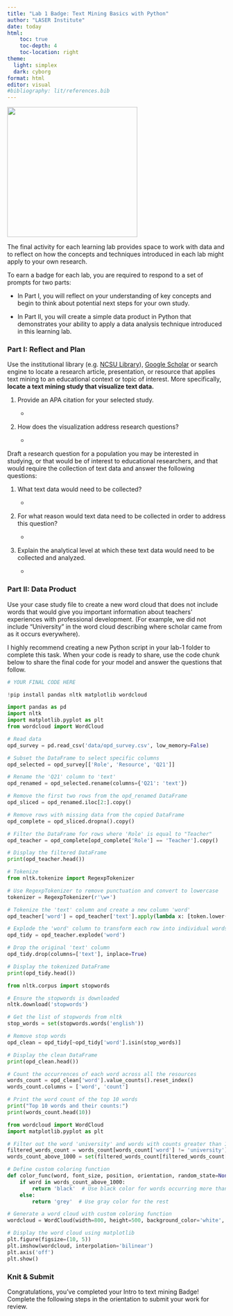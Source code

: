 ```yaml
---
title: "Lab 1 Badge: Text Mining Basics with Python"
author: "LASER Institute"
date: today
html:
    toc: true
    toc-depth: 4
    toc-location: right
theme:
  light: simplex
  dark: cyborg
format: html
editor: visual
#bibliography: lit/references.bib
---
```


![](img/tmb.png){fig-align="left" width="300"}

The final activity for each learning lab provides space to work with data and to reflect on how the concepts and techniques introduced in each lab might apply to your own research.

To earn a badge for each lab, you are required to respond to a set of prompts for two parts: 

-   In Part I, you will reflect on your understanding of key concepts and begin to think about potential next steps for your own study.

-   In Part II, you will create a simple data product in Python that demonstrates your ability to apply a data analysis technique introduced in this learning lab.

### Part I: Reflect and Plan

Use the institutional library (e.g. [NCSU Library](https://www.lib.ncsu.edu/#articles)), [Google Scholar](https://scholar.google.com/) or search engine to locate a research article, presentation, or resource that applies text mining to an educational context or topic of interest. More specifically, **locate a text mining study that visualize text data.**

1.  Provide an APA citation for your selected study.

    -   

2.  How does the visualization address research questions?

    -   

Draft a research question for a population you may be interested in studying, or that would be of interest to educational researchers, and that would require the collection of text data and answer the following questions:

1.  What text data would need to be collected?

    -   

2.  For what reason would text data need to be collected in order to address this question?

    -   

3.  Explain the analytical level at which these text data would need to be collected and analyzed.

    -   

### Part II: Data Product

Use your case study file to create a new word cloud that does not include words that would give you important information about teachers' experiences with professional development. (For example, we did not include "University" in the word cloud describing where scholar came from as it occurs everywhere).

I highly recommend creating a new Python script in your lab-1 folder to complete this task. When your code is ready to share, use the code chunk below to share the final code for your model and answer the questions that follow.

```python
# YOUR FINAL CODE HERE


```

```python
!pip install pandas nltk matplotlib wordcloud

import pandas as pd
import nltk
import matplotlib.pyplot as plt
from wordcloud import WordCloud
```

```python
# Read data
opd_survey = pd.read_csv('data/opd_survey.csv', low_memory=False)

# Subset the DataFrame to select specific columns
opd_selected = opd_survey[['Role', 'Resource', 'Q21']]

# Rename the 'Q21' column to 'text'
opd_renamed = opd_selected.rename(columns={'Q21': 'text'})

# Remove the first two rows from the opd_renamed DataFrame
opd_sliced = opd_renamed.iloc[2:].copy()

# Remove rows with missing data from the copied DataFrame
opd_complete = opd_sliced.dropna().copy()

# Filter the DataFrame for rows where 'Role' is equal to "Teacher"
opd_teacher = opd_complete[opd_complete['Role'] == 'Teacher'].copy()

# Display the filtered DataFrame
print(opd_teacher.head())
```

```python
# Tokenize
from nltk.tokenize import RegexpTokenizer

# Use RegexpTokenizer to remove punctuation and convert to lowercase
tokenizer = RegexpTokenizer(r'\w+')

# Tokenize the 'text' column and create a new column 'word'
opd_teacher['word'] = opd_teacher['text'].apply(lambda x: [token.lower() for token in tokenizer.tokenize(str(x))])

# Explode the 'word' column to transform each row into individual words
opd_tidy = opd_teacher.explode('word')

# Drop the original 'text' column
opd_tidy.drop(columns=['text'], inplace=True)

# Display the tokenized DataFrame
print(opd_tidy.head())
```

```python
from nltk.corpus import stopwords

# Ensure the stopwords is downloaded
nltk.download('stopwords')

# Get the list of stopwords from nltk
stop_words = set(stopwords.words('english'))

# Remove stop words
opd_clean = opd_tidy[~opd_tidy['word'].isin(stop_words)]

# Display the clean DataFrame
print(opd_clean.head())
```

```python
# Count the occurrences of each word across all the resources
words_count = opd_clean['word'].value_counts().reset_index()
words_count.columns = ['word', 'count']

# Print the word count of the top 10 words
print("Top 10 words and their counts:")
print(words_count.head(10))
```

```python
from wordcloud import WordCloud
import matplotlib.pyplot as plt

# Filter out the word 'university' and words with counts greater than 1000
filtered_words_count = words_count[words_count['word'] != 'university']
words_count_above_1000 = set(filtered_words_count[filtered_words_count['count'] > 1000]['word'])

# Define custom coloring function
def color_func(word, font_size, position, orientation, random_state=None, **kwargs):
    if word in words_count_above_1000:
        return 'black'  # Use black color for words occurring more than 1000 times
    else:
        return 'grey'  # Use gray color for the rest

# Generate a word cloud with custom coloring function
wordcloud = WordCloud(width=800, height=500, background_color='white', color_func=color_func).generate_from_frequencies(dict(zip(filtered_words_count['word'], filtered_words_count['count'])))

# Display the word cloud using matplotlib
plt.figure(figsize=(10, 5))
plt.imshow(wordcloud, interpolation='bilinear')
plt.axis('off')
plt.show()
```

### Knit & Submit

Congratulations, you've completed your Intro to text mining Badge! Complete the following steps in the orientation to submit your work for review.
